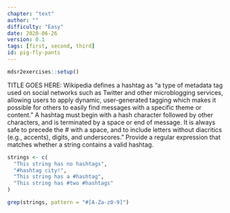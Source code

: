 ```yaml
---
chapter: "text"
author: ""
difficulty: "Easy"
date: 2020-06-26 
version: 0.1
tags: [first, second, third]
id: pig-fly-pants
---
```


```r
mdsr2exercises::setup()
```

TITLE GOES HERE: Wikipedia defines a hashtag as "a type of metadata tag used on social networks such as Twitter and other microblogging services, allowing users to apply dynamic, user-generated tagging which makes it possible for others to easily find messages with a specific theme or content." A hashtag must begin with a hash character followed by other characters, and is terminated by a space or end of message. It is always safe to precede the # with a space, and to include letters without diacritics (e.g., accents), digits, and underscores." Provide a regular expression that matches whether a string contains a valid hashtag. 

```r
strings <- c(
  "This string has no hashtags",
  "#hashtag city!",
  "This string has a #hashtag",
  "This string has #two #hashtags"
)
```

  <!--begin-answer-->
```r
grep(strings, pattern = "#[A-Za-z0-9]")
```

  <!--end-answer-->
